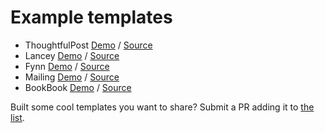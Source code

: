 # Example templates

- ThoughtfulPost [Demo](https://thoughtful-post-mailing.vercel.app/) / [Source](https://github.com/sofn-xyz/mailing-templates/tree/main/thoughtful-post)
- Lancey [Demo](https://lancey-mailing.vercel.app/) / [Source](https://github.com/sofn-xyz/mailing-templates/tree/main/lancey)
- Fynn [Demo](https://fynn-mailing.vercel.app/) / [Source](https://github.com/sofn-xyz/mailing-templates/tree/main/fynn)
- Mailing [Demo](https://emails.mailing.run/) / [Source](https://github.com/sofn-xyz/mailing/tree/main/packages/web/emails)
- BookBook [Demo](https://book-book-mailing.mailing.run/) / [Source](https://github.com/sofn-xyz/mailing-templates/tree/main/book-book)

Built some cool templates you want to share? Submit a PR adding it to [the list](https://github.com/sofn-xyz/mailing/blob/main/packages/web/pages/docs/templates.mdx).
